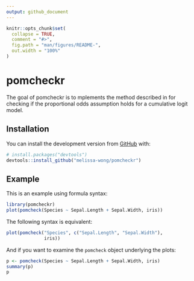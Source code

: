 ```yaml
---
output: github_document
---
```


<!-- README.md is generated from README.Rmd. Please edit that file -->

```r
knitr::opts_chunk$set(
  collapse = TRUE,
  comment = "#>",
  fig.path = "man/figures/README-",
  out.width = "100%"
)
```

# pomcheckr

<!-- badges: start -->
<!-- badges: end -->

The goal of pomcheckr is to mplements the method described in \url{https://stats.idre.ucla.edu/r/dae/ordinal-logistic-regression/} for checking if the proportional odds assumption holds for a cumulative logit model.

## Installation

<!--You can install the released version of pomcheckr from [CRAN](https://CRAN.R-project.org) with:

``` r
install.packages("pomcheckr")
```
-->

You can install the development version from [GitHub](https://github.com/) with:

``` r
# install.packages("devtools")
devtools::install_github("melissa-wong/pomcheckr")
```
## Example

This is an example using formula syntax:

```r
library(pomcheckr)
plot(pomcheck(Species ~ Sepal.Length + Sepal.Width, iris))
```

The following syntax is equivalent:

```r
plot(pomcheck("Species", c("Sepal.Length", "Sepal.Width"),
              iris))
```

And if you want to examine the `pomcheck` object underlying the plots:

```r
p <- pomcheck(Species ~ Sepal.Length + Sepal.Width, iris)
summary(p)
p
```

